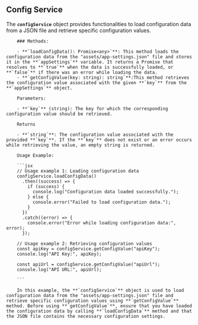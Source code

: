 ## Config Service

The **`configService`** object provides functionalities to load configuration data from a JSON file and retrieve specific configuration values.

        ### Methods:

        - **`loadConfigData(): Promise<any>`**: This method loads the configuration data from the "assets/app-settings.json" file and stores it in the **`appSettings`** variable. It returns a Promise that resolves to **`true`** when the data is successfully loaded, or **`false`** if there was an error while loading the data.
        - **`getConfigValue(key: string): string`**:This method retrieves the configuration value associated with the given **`key`** from the **`appSettings`** object.

        Parameters:

        - **`key`** (string): The key for which the corresponding configuration value should be retrieved.

        Returns

        - **`string`**: The configuration value associated with the provided **`key`**. If the **`key`** does not exist or an error occurs while retrieving the value, an empty string is returned.

        Usage Example:

        ```jsx
        // Usage example 1: Loading configuration data
        configService.loadConfigData()
          .then((success) => {
            if (success) {
              console.log("Configuration data loaded successfully.");
            } else {
              console.error("Failed to load configuration data.");
            }
          })
          .catch((error) => {
            console.error("Error while loading configuration data:", error);
          });

        // Usage example 2: Retrieving configuration values
        const apiKey = configService.getConfigValue("apiKey");
        console.log("API Key:", apiKey);

        const apiUrl = configService.getConfigValue("apiUrl");
        console.log("API URL:", apiUrl);

        ```

        In this example, the **`configService`** object is used to load configuration data from the "assets/app-settings.json" file and retrieve specific configuration values using **`getConfigValue`** method. Before using **`getConfigValue`**, ensure that you have loaded the configuration data by calling **`loadConfigData`** method and that the JSON file contains the necessary configuration settings.
